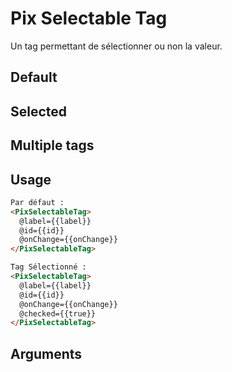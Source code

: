 

<Meta
  title='basics/Tag/Selectable Tag'
  component='PixSelectableTag'
  argTypes={stories.argTypes}
/>

# Pix Selectable Tag

Un tag permettant de sélectionner ou non la valeur.

##  Default

<Canvas>
  <Story name='Selectable Tag default' story={stories.selectableTagDefault} height={60} />
</Canvas>

##  Selected

<Canvas>
  <Story name='Selectable Tag checked' story={stories.selectableTagSelected} height={60} />
</Canvas>

## Multiple tags
<Canvas>
  <Story name='Selectable Tag multiple' story={stories.selectableTagMultiple} height={60} />
</Canvas>

## Usage

```html
Par défaut :
<PixSelectableTag>
  @label={{label}}
  @id={{id}}
  @onChange={{onChange}}
</PixSelectableTag>

Tag Sélectionné :
<PixSelectableTag>
  @label={{label}}
  @id={{id}}
  @onChange={{onChange}}
  @checked={{true}}
</PixSelectableTag>
```

## Arguments

<ArgsTable story="Selectable Tag default" />

